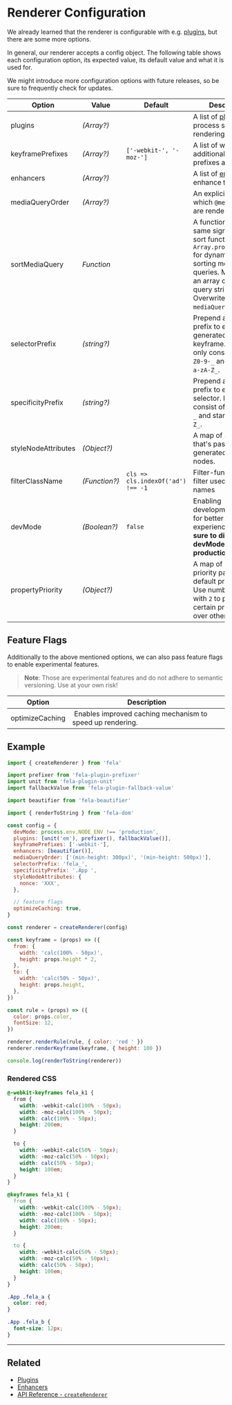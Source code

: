 # Renderer Configuration

We already learned that the renderer is configurable with e.g. [plugins](advanced/plugins), but there are some more options.

In general, our renderer accepts a config object. The following table shows each configuration option, its expected value, its default value and what it is used for.

We might introduce more configuration options with future releases, so be sure to frequently check for updates.

| Option              | Value         | Default                           | Description                                                                                                                                                                                         |
| ------------------- | ------------- | --------------------------------- | --------------------------------------------------------------------------------------------------------------------------------------------------------------------------------------------------- |
| plugins             | _(Array?)_    |                                   | A list of [plugins](advanced/plugins) to process styles before rendering                                                                                                                            |
| keyframePrefixes    | _(Array?)_    | `['-webkit-', '-moz-']`           | A list of which additional `@keyframes` prefixes are rendered                                                                                                                                       |
| enhancers           | _(Array?)_    |                                   | A list of [enhancers](advanced/enhancers) to enhance the renderer                                                                                                                                   |
| mediaQueryOrder     | _(Array?)_    |                                   | An explicit order in which `@media` queries are rendered                                                                                                                                            |
| sortMediaQuery      | _Function_    |                                   | A function with the same signature as sort functions in e.g. `Array.prototype.sort` for dynamically sorting media queries. Maps over an array of media query strings. Overwrites `mediaQueryOrder`. |
| selectorPrefix      | _(string?)_   |                                   | Prepend a static prefix to every generated class and keyframe. It must only consist of `a-zA-Z0-9-_` and start with `a-zA-Z_`.                                                                      |
| specificityPrefix   | _(string?)_   |                                   | Prepend a static prefix to every CSS selector. It must only consist of `a-zA-Z0-9-_` and start with `a-zA-Z_`.                                                                                      |
| styleNodeAttributes | _(Object?)_   |                                   | A map of attributes that's passed to the generated style nodes.                                                                                                                                     |
| filterClassName     | _(Function?)_ | `cls => cls.indexOf('ad') !== -1` | Filter-function to filter used class names                                                                                                                                                          |
| devMode             | _(Boolean?)_  | `false`                           | Enabling development mode for better developer experience. **Make sure to disable devMode in production.**                                                                                          |
| propertyPriority    | _(Object?)_   |                                   | A map of property-priority pairs where default priority is `1`. Use numbers starting with `2` to prioritize certain properties over others.                                                         |

## Feature Flags

Additionally to the above mentioned options, we can also pass feature flags to enable experimental features.

> **Note**: Those are experimental features and do not adhere to semantic versioning. Use at your own risk!

| Option          | Description                                                |
| --------------- | ---------------------------------------------------------- |
| optimizeCaching |  Enables improved caching mechanism to speed up rendering. |

## Example

```javascript
import { createRenderer } from 'fela'

import prefixer from 'fela-plugin-prefixer'
import unit from 'fela-plugin-unit'
import fallbackValue from 'fela-plugin-fallback-value'

import beautifier from 'fela-beautifier'

import { renderToString } from 'fela-dom'

const config = {
  devMode: process.env.NODE_ENV !== 'production',
  plugins: [unit('em'), prefixer(), fallbackValue()],
  keyframePrefixes: ['-webkit-'],
  enhancers: [beautifier()],
  mediaQueryOrder: ['(min-height: 300px)', '(min-height: 500px)'],
  selectorPrefix: 'fela_',
  specificityPrefix: '.App ',
  styleNodeAttributes: {
    nonce: 'XXX',
  },

  // feature flags
  optimizeCaching: true,
}

const renderer = createRenderer(config)

const keyframe = (props) => ({
  from: {
    width: 'calc(100% - 50px)',
    height: props.height * 2,
  },
  to: {
    width: 'calc(50% - 50px)',
    height: props.height,
  },
})

const rule = (props) => ({
  color: props.color,
  fontSize: 12,
})

renderer.renderRule(rule, { color: 'red ' })
renderer.renderKeyframe(keyframe, { height: 100 })

console.log(renderToString(renderer))
```

### Rendered CSS

```css
@-webkit-keyframes fela_k1 {
  from {
    width: -webkit-calc(100% - 50px);
    width: -moz-calc(100% - 50px);
    width: calc(100% - 50px);
    height: 200em;
  }

  to {
    width: -webkit-calc(50% - 50px);
    width: -moz-calc(50% - 50px);
    width: calc(50% - 50px);
    height: 100em;
  }
}

@keyframes fela_k1 {
  from {
    width: -webkit-calc(100% - 50px);
    width: -moz-calc(100% - 50px);
    width: calc(100% - 50px);
    height: 200em;
  }

  to {
    width: -webkit-calc(50% - 50px);
    width: -moz-calc(50% - 50px);
    width: calc(50% - 50px);
    height: 100em;
  }
}

.App .fela_a {
  color: red;
}

.App .fela_b {
  font-size: 12px;
}
```

---

## Related

- [Plugins](/advanced/plugins)
- [Enhancers](/advanced/enhancers)
- [API Reference - `createRenderer`](api/fela/createRenderer)
